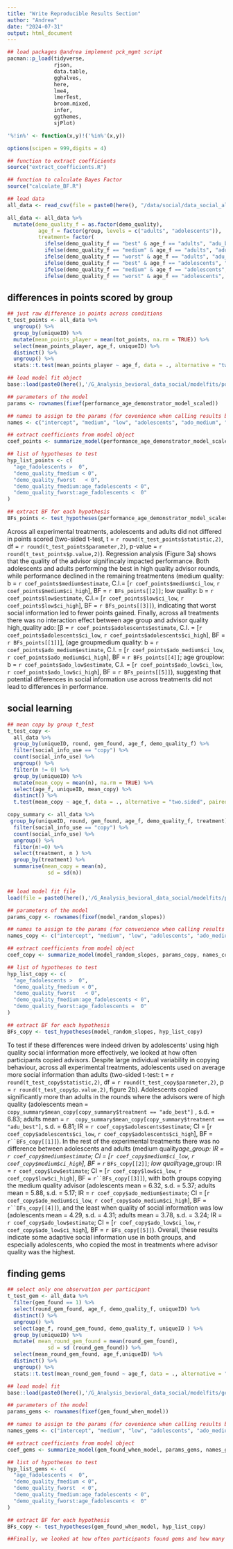 ```yaml
---
title: "Write Reproducible Results Section"
author: "Andrea"
date: "2024-07-31"
output: html_document
---
```


```r

## load packages @andrea implement pck_mgmt script
pacman::p_load(tidyverse,
               rjson,
               data.table,
               gghalves,
               here,
               lme4,
               lmerTest,
               broom.mixed,
               infer,
               ggthemes,
               sjPlot)

'%!in%' <- function(x,y)!('%in%'(x,y))

options(scipen = 999,digits = 4)

## function to extract coefficients
source("extract_coefficients.R")

## function to calculate Bayes Factor
source("calculate_BF.R")
```

```r
## load data
all_data <- read_csv(file = paste0(here(), "/data/social/data_social_all_participants_08-2024.csv"))

all_data <- all_data %>% 
  mutate(demo_quality_f = as.factor(demo_quality),
          age_f = factor(group, levels = c("adults", "adolescents")),
          treatment= factor(
            ifelse(demo_quality_f == "best" & age_f == "adults", "adu_best",
            ifelse(demo_quality_f == "medium" & age_f == "adults", "adu_medium",
            ifelse(demo_quality_f == "worst" & age_f == "adults", "adu_worst",
            ifelse(demo_quality_f == "best" & age_f == "adolescents", "ado_best",
            ifelse(demo_quality_f == "medium" & age_f == "adolescents", "ado_medium",
            ifelse(demo_quality_f == "worst" & age_f == "adolescents", "ado_worst", NA)))))))) ## mutate IVs into factors

```

## differences in points scored by group

```r

## just raw difference in points across conditions
t_test_points <- all_data %>% 
  ungroup() %>% 
  group_by(uniqueID) %>% 
  mutate(mean_points_player = mean(tot_points, na.rm = TRUE)) %>% 
  select(mean_points_player, age_f, uniqueID) %>% 
  distinct() %>% 
  ungroup() %>% 
  stats::t.test(mean_points_player ~ age_f, data = ., alternative = "two.sided", paired = FALSE)

## load model fit object 
base::load(paste0(here(),'/G_Analysis_bevioral_data_social/modelfits/points_age_advisor_model.RData'))

## parameters of the model
params <- rownames(fixef(performance_age_demonstrator_model_scaled))

## names to assign to the params (for covenience when calling results below)
names <- c("intercept", "medium", "low", "adolescents", "ado_medium", "ado_low" )

## extract coefficients from model object 
coef_points <- summarize_model(performance_age_demonstrator_model_scaled, params, names)

## list of hypotheses to test  
hyp_list_points <- c(
  "age_fadolescents >  0",
  "demo_quality_fmedium < 0",
  "demo_quality_fworst	 < 0",
  "demo_quality_fmedium:age_fadolescents < 0",
  "demo_quality_fworst:age_fadolescents <  0"
)

## extract BF for each hypothesis
BFs_points <- test_hypotheses(performance_age_demonstrator_model_scaled, hyp_list_points)

```

Across all experimental treatments, adolescents and adults did not differed in points scored (two-sided t-test, t = `r round(t_test_points$statistic,2)`, df = `r round(t_test_points$parameter,2)`, p-value = `r round(t_test_points$p.value,2)`). Regression analysis (Figure 3a) shows that the quality of the advisor signifincaly impacted performance. Both adolescents and adults performing the best in high quality advisor rounds, while performance declined in the remaining treatmentens (medium quality: b = `r coef_points$medium$estimate`, C.I.= [`r coef_points$medium$ci_low`, `r coef_points$medium$ci_high`], BF = `r BFs_points[[2]]`; low quality: b = `r coef_points$low$estimate`, C.I.= [`r coef_points$low$ci_low`, `r coef_points$low$ci_high`], BF = `r BFs_points[[3]]`), indicating that worst social information led to fewer points gained. 
Finally, across all treatments there was no interaction effect between age group and advisor quality high_quality ado: [β = `r coef_points$adolescents$estimate`, C.I. = [`r coef_points$adolescents$ci_low`, `r coef_points$adolescents$ci_high`], BF = `r BFs_points[[1]]`], (age groupmedium quality: b = `r coef_points$ado_medium$estimate`, C.I. = [`r coef_points$ado_medium$ci_low`, `r coef_points$ado_medium$ci_high`], BF = `r BFs_points[[4]]`; age grouplow: b = `r coef_points$ado_low$estimate`, C.I. = [`r coef_points$ado_low$ci_low`, `r coef_points$ado_low$ci_high`], BF = `r BFs_points[[5]]`), suggesting that potential differences in social information use across treatments did not lead to differences in performance.

## social learning

```r
## mean copy by group t_test
t_test_copy <- 
  all_data %>%
  group_by(uniqueID, round, gem_found, age_f, demo_quality_f) %>%
  filter(social_info_use == "copy") %>%
  count(social_info_use) %>% 
  ungroup() %>% 
  filter(n != 0) %>% 
  group_by(uniqueID) %>% 
  mutate(mean_copy = mean(n), na.rm = TRUE) %>% 
  select(age_f, uniqueID, mean_copy) %>% 
  distinct() %>% 
  t.test(mean_copy ~ age_f, data = ., alternative = "two.sided", paired = FALSE)

copy_summary <- all_data %>% 
 group_by(uniqueID, round, gem_found, age_f, demo_quality_f, treatment) %>%
  filter(social_info_use == "copy") %>%
  count(social_info_use) %>% 
  ungroup() %>% 
  filter(n!=0) %>% 
  select(treatment, n ) %>% 
  group_by(treatment) %>% 
  summarise(mean_copy = mean(n),
             sd = sd(n))


## load model fit file
load(file = paste0(here(),'/G_Analysis_bevioral_data_social/modelfits/poission_regression_all_rounds_slopes.RData'))

## parameters of the model
params_copy <- rownames(fixef(model_random_slopes))

## names to assign to the params (for convenience when calling results below)
names_copy <- c("intercept", "medium", "low", "adolescents", "ado_medium", "ado_low" )

## extract coefficients from model object 
coef_copy <- summarize_model(model_random_slopes, params_copy, names_copy, digits = 2)

## list of hypotheses to test  
hyp_list_copy <- c(
  "age_fadolescents >  0",
  "demo_quality_fmedium < 0",
  "demo_quality_fworst	 < 0",
  "demo_quality_fmedium:age_fadolescents < 0",
  "demo_quality_fworst:age_fadolescents =  0"
)

## extract BF for each hypothesis
BFs_copy <- test_hypotheses(model_random_slopes, hyp_list_copy)

```

To test if these differences were indeed driven by adolescents’ using high quality social information more effectively, we looked at how often participants copied advisors. Despite large individual variability in copying behaviour, across all experimental treatments, adolescents used on average more social information than adults (two-sided t-test: t = `r round(t_test_copy$statistic,2)`, df = `r round(t_test_copy$parameter,2)`, p = `r round(t_test_copy$p.value,2)`, figure 2b). Adolescents copied significantly more than adults in the rounds where the advisors were of high quality (adolescents mean = `copy_summary$mean_copy[copy_summary$treatment == "ado_best"]` , s.d. = 6.83; adults mean = `r  copy_summary$mean_copy[copy_summary$treatment == "adu_best"]`, s.d. = 6.81; IR = `r coef_copy$adolescents$estimate`; CI = [`r coef_copy$adolescents$ci_low`, `r coef_copy$adolescents$ci_high`], BF = `r``BFs_copy[[1]]`). In the rest of the experimental treatments there was no difference between adolescents and adults (medium quality*age_group: IR = `r coef_copy$medium$estimate`; CI = [`r coef_copy$medium$ci_low`, `r coef_copy$medium$ci_high`], BF = `r`* `BFs_copy[[2]]`*; low quality*age_group: IR = `r coef_copy$low$estimate`; CI = [`r coef_copy$low$ci_low`, `r coef_copy$low$ci_high`], BF = `r``BFs_copy[[3]]`), with both groups copying the medium quality advisor (adolescents mean = 6.32, s.d. = 5.37; adults mean = 5.88, s.d. = 5.17; IR = `r coef_copy$ado_medium$estimate`; CI = [`r coef_copy$ado_medium$ci_low`, `r coef_copy$ado_medium$ci_high`], BF = `r``BFs_copy[[4]]`), and the least when quality of social information was low (adolescents mean = 4.29, s.d. = 4.31; adults mean = 3.78, s.d. = 3.24; IR = `r coef_copy$ado_low$estimate`; CI = [`r coef_copy$ado_low$ci_low`, `r coef_copy$ado_low$ci_high`], BF = `r BFs_copy[[5]]`). Overall, these results indicate some adaptive social information use in both groups, and especially adolescents, who copied the most in treatments where advisor quality was the highest.

## finding gems



```r
## select only one observation per participant
t_test_gem <- all_data %>%  
  filter(gem_found == 1) %>% 
  select(round_gem_found, age_f, demo_quality_f, uniqueID) %>% 
  distinct() %>% 
  ungroup() %>% 
  select(age_f, round_gem_found, demo_quality_f, uniqueID ) %>% 
  group_by(uniqueID) %>% 
  mutate( mean_round_gem_found = mean(round_gem_found),
             sd = sd (round_gem_found)) %>% 
  select(mean_round_gem_found, age_f,uniqueID) %>% 
  distinct() %>% 
  ungroup() %>% 
  stats::t.test(mean_round_gem_found ~ age_f, data = ., alternative = "two.sided", paired = FALSE)

## load model fit
base::load(paste0(here(),'/G_Analysis_bevioral_data_social/modelfits/gem_found_when_model.RData'))

## parameters of the model
params_gems <- rownames(fixef(gem_found_when_model))

## names to assign to the params (for covenience when calling results below)
names_gems <- c("intercept", "medium", "low", "adolescents", "ado_medium", "ado_low" )

## extract coefficients from model object 
coef_gems <- summarize_model(gem_found_when_model, params_gems, names_gems, digits = 2)

## list of hypotheses to test  
hyp_list_gems <- c(
  "age_fadolescents <  0",
  "demo_quality_fmedium < 0",
  "demo_quality_fworst	< 0",
  "demo_quality_fmedium:age_fadolescents < 0",
  "demo_quality_fworst:age_fadolescents <  0"
)

## extract BF for each hypothesis
BFs_copy <- test_hypotheses(gem_found_when_model, hyp_list_copy)
```
```r

##Finally, we looked at how often participants found gems and how many attempts it took them. Across all rounds adolescents found gems earlier than adults (adolescents mean clicks = 11.9, s.d. = 6.73; adults mean clicks = 13.1, s.d. = 7.66; two-sided t-test, t = `r round(t_test_gem$statistic,2)`, df = `r round(t_test_gem$parameter,2)`, p-value = `r round(t_test_gem$p.value,2)`). In the high quality advisor rounds (i.e. where the advisor found the gem), adolescents were faster than adults (adolescents mean = 12.8 clicks, s.d. = 5.92; adults mean = 14.1, s.d. = 6.86; poisson regression, high quality advisor: IR = `r coef_gems$adolescents$estimate`; CI = [`r coef_gems$adolescents$ci_low`, `r coef_gems$adolescents$ci_high`], BF = `r BF_high_quality`). In the remaining rounds (medium and low quality advisor), participants had to find the gems through individual exploration, resulting in a substantial drop in proportion of gems found (24%) compared to the high quality advisor rounds (65%). However, when they did find the gems in the medium quality advisor treatment, both adolescents and adults were faster than in the high quality advisor rounds (adolescents mean = 10.4, adults mean = 11.0; IR = `r coef_gems$medium$estimate`; CI = [`r coef_gems$medium$ci_low`, `r coef_gems$medium$ci_high`], BF = `r BF_medium_quality`), but there was no difference across groups (advisor quality:medium\*age_group: IR = `r coef_gems$ado_medium$estimate`; CI = [`r coef_gems$ado_medium$ci_low`, `r coef_gems$ado_medium$ci_high`], BF = `r BF_ado_medium`). Finally, when participants found gems in the low quality treatment, adolescents were faster than adults (adolescents mean = 10.8, adults mean = 12.1; IR = `r coef_gems$low$estimate`; CI = [`r coef_gems$low$ci_low`, `r coef_gems$low$ci_high`], BF = `r BF_low_quality`), but not faster than either group in the high quality advisor rounds (IR = `r coef_gems$ado_low$estimate`; CI = [`r coef_gems$ado_low$ci_low`,  ]


```

 